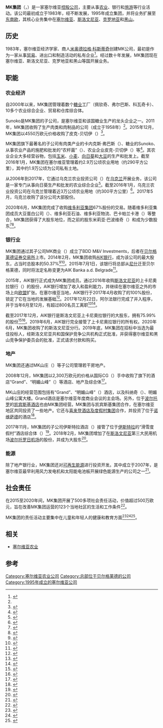 {{coord|44|49|01|N|20|25|37.8|E|region:RS|display=title}}
{{Infobox company
| name             = MK集团
| logo             =
| logo_caption     = 
| image            = File:MK Group HQ.jpg
| image_size       = 250px
| image_caption    = 位于[[新贝尔格莱德|新贝尔格莱德]]的MK总部大楼
| trading_name     = <!-- d/b/a/, doing business as - if different from legal name above -->
| native_name      = МК Група
| native_name_lang = sr
| romanized_name   = 
| former_name      = 
| former type      = 
| type             = 
| traded_as        = 
| industry         = [[股份公司|股份公司]]
| genre            = <!-- Only used with media and publishing companies -->
| fate             = 
| predecessor      = 
| successor        = 
| foundation       = {{Start date and age|1995|01|04}}
| founder          = 
| defunct          = <!-- {{End date|YYYY|MM|DD}} -->
| location_city    = Bulevar Mihajla Pupina 115 e
| location_country = 
| locations        = <!-- Number of locations, stores, offices, etc. -->
| area_served      = 全球
| key_people       = Jovan Purar {{small|(主管)}}<br>Dušan Radičević {{small|(主管)}}<br>[[米奧德拉格·科斯蒂奇|米奧德拉格·科斯蒂奇]] {{small|(创始人兼CEO)}}
| products         = 
| brands           = 
| production       = 
| services         = 
| revenue          = {{decrease}} [[Euro|€]]305.94 million {{small|(2018)}}<ref name="report2018">{{cite web|title=КОНСОЛИДОВАНИ БИЛАНС УСПЕХА (2018) - MK Group|url=http://pretraga3.apr.gov.rs/docRepo/download?xbcd=7100073526308&xrnd=5B0DB9493E38A8A7133CC1AD4C5FFB89B8B8C5E8|website=apr.gov.rs|accessdate=2019-08-05|language=}}{{Dead link}}</ref>
| operating_income = 
| net_income       = {{increase}} €34.65 million {{small|(2018)}}<ref name="report2018" />
| aum              = <!-- Only used with financial services companies -->
| assets           = {{increase}} €584.37 million {{small|(2018)}}<ref name="report2018ass">{{cite web|title=КОНСОЛИДОВАНИ БИЛАНС СТАЊА (2018) - MK Group|url=http://pretraga3.apr.gov.rs/docRepo/download?xbcd=7100073526292&xrnd=9137F31B4361E43C96AE19175D93FAF2B60A6C19|website=apr.gov.rs|accessdate=2019-08-05|language=}}{{Dead link}}</ref>
| equity           = {{increase}} €332.76 million {{small|(2018)}}<ref name="report2018ass" />
| owner            = Wheat Corn Holding {{small|(86.94%)}}<br>Agri Holding {{small|(11.46%)}}<br>Midorag Kostić {{small|(1.60%)}}
| num_employees    = 2,514 {{small|(2018)}}
| parent           = 
| divisions        = 
| subsid           = 
| homepage         = {{URL|http://www.mkgroup.rs}}
| footnotes        = {{small|Business ID: 08179107<br>[[Taxation_in_Serbia|Tax ID]]: 101696756}} <ref name="aprInfo">{{cite web|title=Основни подаци о привредном друштву|url=http://pretraga2.apr.gov.rs/EnterprisePublicSearch/details/EnterpriseBusinessName/1020935?code=299DC0304A2EB33EADE6198C9A5101959ED589FB|website=apr.gov.rs|publisher=Serbian Business Registers Agency|accessdate=2018-02-24|language=}}{{Dead link}}</ref>
| intl             = 
| bodystyle        = 
}}
'''MK集团'''（{{lang|en|'''MK Group'''}}，{{lang|sr|МК Група}}）是一家塞尔维亚[[控股公司|控股公司]]，主要从事[[农业|农业]]、银行和[[旅游|旅游]]等行业活动。该公司最初成立于1983年，经不断发展，1995年成立集团，并将业务扩展至[[东南欧|东南欧]]，其核心业务集中在[[塞尔维亚|塞尔维亚]]、[[斯洛文尼亚|斯洛文尼亚]]、[[克罗地亚|克罗地亚]]和[[黑山|黑山]]。

==历史==
1983年，塞尔维亚经济学家、商人[[米奥德拉格·科斯蒂奇|米奥德拉格·科斯蒂奇]]创建MK公司，最初是作为一家从事[[贸易|贸易]]、进出口和制造活动的私有企业<ref name="istorija">{{cite web|title=ISTORIJA POSLOVANJA|url=http://www.mkgroup.rs/srb/strana/23/9/O-nama/Istorija|accessdate=2018-01-03|website=mkgroup.rs|language=|archive-date=2018-09-02|archive-url=https://web.archive.org/web/20180902005657/https://www.mkgroup.rs/srb/strana/23/9/O-nama/Istorija|dead-url=no}}</ref>。经过数十年发展，MK集团现在塞尔维亚、斯洛文尼亚、克罗地亚和黑山等国开展业务。

==职能==

===农业经济===
自2000年以来，MK集团管理着数个[[糖业|糖业]]工厂（佩钦奇、弗尔巴斯、科瓦奇卡）、10多个农业综合企业、贸易和仓库综合体。

Sunoko是MK集团的子公司，是塞尔维亚和该国糖业生产的龙头企业之一。2011年，MK集团收购了生产肉类和肉制品的{{le|卡内克斯|Carnex}}公司（成立于1958年）<ref name="istorija" />。2015年12月，MK集团以4550万欧元价格收购了皮克-贝切伊（{{lang|en|PIK-Bečej}}）<ref>{{cite news|title=MK Grupa kupila PIK Bečej za 45,5 miliona evra|url=https://www.blic.rs/vesti/ekonomija/mk-grupa-kupila-pik-becej-za-455-miliona-evra/cn0syfn|accessdate=2018-01-18|work=blic.rs|agency=Tanjug|date=2015-12-17|language=|archive-date=2021-01-14|archive-url=https://web.archive.org/web/20210114133157/https://www.blic.rs/vesti/ekonomija/mk-grupa-kupila-pik-becej-za-455-miliona-evra/cn0syfn|dead-url=no}}</ref>。

MK集团旗下最著名的子公司有肉类产业的卡内克斯·弗巴斯（{{lang|en|Carnex Vrbas}}）、糖业的Sunoko、从事农业产品的施肥和批发的“农杆菌”（{{lang|en|Agroglobe}}）、农业企业皮克-贝切伊（{{lang|en|PIK-Bečej}}）等<ref name="n1september17">{{cite news|date=2017-09-06|title=MK Grupa najveći izvoznik hrane iz Srbije|language=sr|work=n1info. com|agency=Beta|url=http://rs.n1info.com/a315940/Biznis/MK-Grupa-najveci-izvoznik-hrane-iz-Srbije.html|accessdate=2018-01-03|archive-date=2018-01-04|archive-url=https://web.archive.org/web/20180104013740/http://rs.n1info.com/a315940/Biznis/MK-Grupa-najveci-izvoznik-hrane-iz-Srbije.html|dead-url=no}}</ref>。其农业企业大多经营谷物，包括[[玉米|玉米]]、[[小麦|小麦]]、[[向日葵|向日葵]]和[[大豆|大豆]]的生产和批发上。截至2016年1月，MK集团在塞尔维亚管理着约2.9万公顷农业用地（约290平方公里），其中约1.9万公顷为公司私有土地。

从2006年到2017年，它通过乌克兰农业投资公司（{{lang|en|Agro-Invest Ukraine}}）在[[乌克兰|乌克兰]]开展业务，该公司是一家专门从事向日葵生产和批发的农业综合企业<ref name="ukraine">{{cite news|last1=R.|first1=E.|title=Miodrag Kostić ide iz Ukrajine?|url=http://www.novosti.rs/vesti/naslovna/ekonomija/aktuelno.239.html:663362-Miodrag-Kostic-ide-iz-Ukrajine|accessdate=2018-01-03|work=novosti.rs|date=2017-05-04|language=|archive-date=2021-01-16|archive-url=https://web.archive.org/web/20210116090133/https://www.novosti.rs/vesti/naslovna/ekonomija/aktuelno.239.html:663362-Miodrag-Kostic-ide-iz-Ukrajine|dead-url=no}}</ref>。截至2016年1月，乌克兰农业投资公司在乌克兰管理着近3万公顷农业用地（约300平方公里）<ref name="agrilandproperties">{{cite news|last1=Lakić|first1=Suzana|date=2016-01-24|title=ISTRAŽUJEMO Oni su gazde srpske zemlje|language=|work=blic.rs|url=https://www.blic.rs/vesti/ekonomija/istrazujemo-oni-su-gazde-srpske-zemlje/yhnhhp2|accessdate=2018-01-18|archive-date=2021-01-14|archive-url=https://web.archive.org/web/20210114214629/https://www.blic.rs/vesti/ekonomija/istrazujemo-oni-su-gazde-srpske-zemlje/yhnhhp2|dead-url=no}}</ref>。2017年5月，乌克兰{{le|内核控股|Kernel Holding}}收购了该分公司大部股份。

2020年6月，MK集团完成了收购[[维多利亚集团|维多利亚集团]]67%股份的交易。随着维多利亚集团成员大豆蛋白公司（{{lang|en|Sojaprotein}}）、维多利亚石油、维多利亚物流、巴卡帕兰卡港（{{lang|en|Luka Bačka Palanka}}）等整合，MK集团获得了大股东地位，而之前的股东米莉亚·巴波维奇（{{lang|en|Milija Babovic}}）和{{le|阿普萨拉有限公司|Apsara Limited}}成为少数股东<ref name="victoriaGroup">{{cite news |last1=Subin |first1=J. |last2=Stojaković |first2=D. |title=Kostić kupio "Viktorija grupu"! |url=http://www.novosti.rs/vesti/naslovna/ekonomija/aktuelno.239.html:737209-Kostic-kupio-Viktorija-grupu |accessdate=2018-07-09 |work=novosti.rs |date=2018-07-09 |language= |archive-date=2021-01-15 |archive-url=https://web.archive.org/web/20210115204947/https://www.novosti.rs/vesti/naslovna/ekonomija/aktuelno.239.html:737209-Kostic-kupio-Viktorija-grupu |dead-url=no }}</ref><ref name="victoriaB92">{{cite news |title=Kostić kupio Viktorija grupu |url=https://www.b92.net/biz/vesti/srbija.php?yyyy=2018&mm=07&dd=09&nav_id=1416767 |accessdate=2018-07-09 |work=b92.net |date=2018-07-09 |language= |archive-date=2021-01-14 |archive-url=https://web.archive.org/web/20210114051054/https://www.b92.net/biz/vesti/srbija.php?yyyy=2018&mm=07&dd=09&nav_id=1416767 |dead-url=no }}</ref>。

===银行业===

MK集团通过其子公司MK商业（{{lang|en|MK Commerce}}）成立了BDD M&V Investments，后者在[[贝尔格莱德证券交易所|贝尔格莱德证券交易所]]上市。2014年2月，MK集团收购[[AIK银行|AIK银行]]，成为该公司的最大股东，占当时总股本的50.37%<ref>{{cite news|title=Kostić kupio AIK banku|url=http://www.politika.rs/rubrike/Ekonomija/Kostic-kupio-AIK-banku.lt.html|accessdate=2015-08-02|work=politika.rs|date=2014-02-27|language=|archive-date=2015-09-24|archive-url=https://web.archive.org/web/20150924122357/http://www.politika.rs/rubrike/Ekonomija/Kostic-kupio-AIK-banku.lt.html|dead-url=no}}</ref><ref>{{cite news|title=Kostić kupio AIK banku|url=http://www.politika.rs/rubrike/Ekonomija/Kostic-kupio-AIK-banku.lt.html|accessdate=2018-01-03|work=politika.rs|date=2014-02-27|language=|archive-date=2015-09-24|archive-url=https://web.archive.org/web/20150924122357/http://www.politika.rs/rubrike/Ekonomija/Kostic-kupio-AIK-banku.lt.html|dead-url=no}}</ref>。2015年7月1日，该银行将总部从[[尼什|尼什]]迁至贝尔格莱德，同时将法定名称变更为AIK Banka a.d. Belgrade<ref>{{cite news|title=Kostić preselio AIK banku|url=http://www.b92.net/biz/vesti/srbija.php?yyyy=2015&mm=08&dd=01&nav_id=1022413|accessdate=2015-08-02|work=b92.net/|date=2015-08-01|language=|archive-date=2017-08-01|archive-url=https://web.archive.org/web/20170801164225/http://www.b92.net/biz/vesti/srbija.php?yyyy=2015&mm=08&dd=01&nav_id=1022413|dead-url=no}}</ref>。

2015年，AIK银行正式成为MK集团成员。通过2016年收购[[斯洛文尼亚|斯洛文尼亚]]的上卡尼奧拉银行（{{lang|en|Gorenjska banka}}）的股份，AIK银行增加了收入和盈利能力，并继续在塞尔维亚之外的市场上向[[欧盟|欧盟]]扩张。在塞尔维亚当地，AIK银行于2017年4月收购了{{le|阿尔法银行|Jubanka}}的100%股份，锁定了它在当地的发展基础<ref>{{cite news|title=AIK Banka kupila Alpha Banku, vraća se ime Jubanka|url=http://bif.rs/2017/04/aik-banka-kupila-alpha-banku-vraca-se-ime-jubanka/|accessdate=2017-11-17|work=bif.rs|date=2017-04-12|language=|archive-date=2021-01-21|archive-url=https://web.archive.org/web/20210121194751/https://bif.rs/2017/04/aik-banka-kupila-alpha-banku-vraca-se-ime-jubanka/|dead-url=no}}</ref>。2017年12月22日，阿尔法银行完成了并入程序，并于当年6月至12月，有超过800名员工离职<ref name="novosti">{{cite news|title=U Jubanci bez posla ostaje 800 radnika|url=http://www.novosti.rs/vesti/naslovna/ekonomija/aktuelno.239.html:696453-U-Jubanci-bez-posla-ostaje-800-radnika|accessdate=2018-01-03|work=novosti.rs|date=2017-11-18|language=|archive-date=2019-11-27|archive-url=https://web.archive.org/web/20191127050731/http://www.novosti.rs/vesti/naslovna/ekonomija/aktuelno.239.html:696453-U-Jubanci-bez-posla-ostaje-800-radnika|dead-url=no}}</ref><ref name="danas2018">{{cite news|last1=O.|first1=M.|title=AIK banka: Dođite u ekspoziture po platne kartice|url=http://www.danas.rs/ekonomija.4.html?news_id=366195&title=AIK+banka%3A+Do%C4%91ite+u+ekspoziture+po+platne+kartice|accessdate=2018-01-03|work=danas.rs|date=2017-12-25|language=|archive-date=2018-01-04|archive-url=https://web.archive.org/web/20180104013730/http://www.danas.rs/ekonomija.4.html?news_id=366195&title=AIK+banka%3A+Do%C4%91ite+u+ekspoziture+po+platne+kartice|dead-url=no}}</ref>。

截至2017年12月，AIK银行是斯洛文尼亚上卡尼奧拉银行的大股东，拥有75.99%的股份<ref name="gorenjska2017">{{cite news|title=Sava to sell its stake in Gorenjska Banka to Serbia's AIK -report|url=https://www.reuters.com/article/slovenia-gorenjska-aik/sava-to-sell-its-stake-in-gorenjska-banka-to-serbias-aik-report-idUSL8N1OD5DY|accessdate=2018-01-03|work=reuters.com|agency=路透社|date=2017-12-13|archive-date=2021-01-15|archive-url=https://web.archive.org/web/20210115042045/https://www.reuters.com/article/slovenia-gorenjska-aik/sava-to-sell-its-stake-in-gorenjska-banka-to-serbias-aik-report-idUSL8N1OD5DY|dead-url=no}}</ref><ref>{{cite news|title=Kostić će za Gorenjsku banku platiti čak 80 milijuna eura|url=http://www.poslovni.hr/svijet-i-regija/kostic-ce-za-gorenjsku-banku-platiti-cak-80-mil-eura-335526|accessdate=2018-01-04|work=poslovni.hr|date=2017-12-17|language=|archive-date=2020-01-16|archive-url=https://web.archive.org/web/20200116163526/http://www.poslovni.hr/svijet-i-regija/kostic-ce-za-gorenjsku-banku-platiti-cak-80-mil-eura-335526|dead-url=no}}</ref>。2019年6月，AIK银行完全接管了上卡尼奧拉银行的所有权。2020年6月，MK集团收购了{{le|海波·阿尔卑斯·阿德里亚银行|Hypo Alpe Adria Bank}}的斯洛文尼亚分行。2019年底，MK集团在招标中当选为最佳投标人，经斯洛文尼亚共和国保护竞争公共机构正式批准，并获得塞尔维亚和黑山竞争保护委员会的批准，正式请求付款和购买。

===地产===
MK集团还通过MK山庄（{{lang|en|MK Mountain Resort}}）等子公司管理若干房地产。

2008年12月，MK集团以2,300万欧元的价格从国际CG（{{lang|en|Internacional CG}}）手中收购了{{le|科帕奥尼克|Kopaonik}}旗下的酒店“Grand”、“明媚山峰”（{{lang|en|Sunčani vrhovi}}）等酒店、地产及综合体<ref>{{cite news|title=Kostić kupio Grand i Konake za 23 miliona evra|url=https://www.blic.rs/vesti/ekonomija/kostic-kupio-grand-i-konake-za-23-miliona-evra/zz8ylzc|accessdate=2018-01-18|work=blic.rs|agency=Beta|date=2008-12-26|language=|archive-date=2021-01-13|archive-url=https://web.archive.org/web/20210113231859/https://www.blic.rs/vesti/ekonomija/kostic-kupio-grand-i-konake-za-23-miliona-evra/zz8ylzc|dead-url=no}}</ref>。

MK山庄的经营范围包括有“Grand”、“明媚山峰”（{{lang|en|Sunčani vrhovi}}）酒店，以及科纳奇（{{lang|en|Konaci}}）、明媚山峰公寓大楼。Grand酒店是塞尔维亚年度商业会议{{le|科帕奥尼克商业论坛|Kopaonik Business Forum}}的主会场。另外，位于[[波爾托羅|波尔托罗]]的[[凯宾斯基酒店|凯宾斯基酒店]]也由MK集团经营。MK集团与凯宾斯基集团合作，在塞尔维亚地区共同投资了一些地产。它还与[[喜來登酒店與度假村集團|喜来登酒店及度假村集团]]合作，并投资了位于[[诺维萨德|诺维萨德]]的酒店<ref name="seraton">{{cite news|date=2018-08-24|title=U novembru otvaranje "Šeratona" u Novom Sadu|language=|agency=Beta|url=http://rs.n1info.com/a293025/Biznis/U-novembru-otvaranje-Seratona-u-Novom-Sadu.html|accessdate=2018-01-04|archive-date=2018-01-04|archive-url=https://web.archive.org/web/20180104073447/http://rs.n1info.com/a293025/Biznis/U-novembru-otvaranje-Seratona-u-Novom-Sadu.html|dead-url=no}}</ref>。

2017年11月，MK集团的子公司伊斯特拉酒店（{{lang|en|Istrian hotels}}）接管了位于[[伊斯特拉縣|伊斯特拉]]的“滑雪度假村”酒店综合体（{{lang|en|Skiper Resort}}）<ref>{{cite news|title="MK grupa" preuzela luksuzni hotelski kompleks u Istri|url=https://www.blic.rs/vesti/ekonomija/mk-grupa-preuzela-luksuzni-hotelski-kompleks-u-istri/l70wlk7|accessdate=2018-01-04|work=blic. rs|agency=Tanjug|date=2017-11-17|language=|archive-date=2021-01-14|archive-url=https://web.archive.org/web/20210114212041/https://www.blic.rs/vesti/ekonomija/mk-grupa-preuzela-luksuzni-hotelski-kompleks-u-istri/l70wlk7|dead-url=no}}</ref>。2018年2月，MK集团增加了在[[斯洛文尼亚|斯洛文尼亚]]第三大民用机场[[波爾托羅日機場|波尔托罗日机场]]的股份，并成为大股东<ref name="portorozA">{{cite news|title=Kostić kupio još 7,8 posto akcija aerodroma Portorož|url=http://www.novosti.rs/vesti/naslovna/ekonomija/aktuelno.239.html:713750-Kostic-kupio-jos-78-posto-akcija-aerodroma-Portoroz|accessdate=2018-03-12|work=novosti.rs|agency=Tanjug|date=2018-02-26|language=|archive-date=2021-01-15|archive-url=https://web.archive.org/web/20210115040123/https://www.novosti.rs/vesti/naslovna/ekonomija/aktuelno.239.html:713750-Kostic-kupio-jos-78-posto-akcija-aerodroma-Portoroz|dead-url=no}}</ref>。

===能源===
除了地产银行业，MK集团还对[[可再生能源|可再生能源]]进行投资开发。其中{{le|MK芬特尔风能|MK Fintel Wind}}成立于2007年，是塞尔维亚最早利用风力发电机和太阳能电池板开展绿色能源生产的公司之一<ref>{{cite web|title=MK Fintel Wind|url=http://www.mkgroup.rs/eng/page/101/70/Fields-of-Operations/Other-Fields/Renewable-energy-sources|website=MK集团|publisher=MK集团|accessdate=2015-07-29|archive-date=2018-07-09|archive-url=https://web.archive.org/web/20180709154939/http://www.mkgroup.rs/eng/page/101/70/Fields-of-Operations/Other-Fields/Renewable-energy-sources|dead-url=no}}</ref>。

==社会责任==
在2015至2020年间，MK集团开展了500多项社会责任活动，价值超过500万欧元，旨在改善MK集团运营的123个当地社区的生活和工作条件<ref>{{Cite web|last=Vojvodine|first=Javna medijska ustanova JMU Radio-televizija|title=Nov udar u Kraljevu, ljudi ponovo na ulicama|url=http://www.rtv.rs/sr_lat/drustvo/nov-udar-u-kraljevu-ljudi-ponovo-na-ulicama_220910.html|access-date=2020-10-19|website=JM Radio-televizija Vojvodine|archive-date=2021-01-14|archive-url=https://web.archive.org/web/20210114080434/http://www.rtv.rs/sr_lat/drustvo/nov-udar-u-kraljevu-ljudi-ponovo-na-ulicama_220910.html|dead-url=no}}</ref>。

MK集团的责任活动主要集中在儿童和年轻人的健康和教育方面<ref>{{cite news|title="MK Grupa" donirala 200.000 EUR za izgradnju nove kuće u SOS Dečijem selu u Kraljevu|url=https://www.ekapija.com/philanthropist/634495/mk-grupa-donirala-200000-eur-za-izgradnju-nove-kuce-u-sos-decijem|accessdate=2018-01-03|work=ekapija. com|date=2012-09-24|language=|archive-date=2021-01-14|archive-url=https://web.archive.org/web/20210114214629/https://www.ekapija.com/philanthropist/634495/mk-grupa-donirala-200000-eur-za-izgradnju-nove-kuce-u-sos-decijem|dead-url=no}}</ref><ref>{{cite news|title=MK Grupa donirala Petnici dva miliona dinara|url=http://rs.n1info.com/a164686/Vesti/Vesti/MK-Grupa-donirala-Petnici-dva-miliona-dinara.html|accessdate=2018-01-03|work=n1info.com|date=2016-05-30|language=|archive-date=2018-09-28|archive-url=https://web.archive.org/web/20180928044056/http://rs.n1info.com/a164686/Vesti/Vesti/MK-Grupa-donirala-Petnici-dva-miliona-dinara.html|dead-url=no}}</ref><ref>{{cite news |last1=Simić |first1=J. |title=Dečja bolnica u Novom Sadu dobila prvu magnetnu rezonancu |url=http://www.novosti.rs/vesti/srbija.73.html:750163-Decja-bolnica-u-Novom-Sadu-dobila-prvu-magnetnu-rezonancu |accessdate=2018-09-27 |work=novosti.rs |date=2018-09-18 |language= |archive-date=2021-01-21 |archive-url=https://web.archive.org/web/20210121035019/https://www.novosti.rs/vesti/srbija.73.html:750163-Decja-bolnica-u-Novom-Sadu-dobila-prvu-magnetnu-rezonancu |dead-url=no }}</ref>。

==相关==
* [[塞尔维亚农业|塞尔维亚农业]]

==参考==
{{reflist|3}}
[[Category:塞尔维亚农业公司|Category:塞尔维亚农业公司]]
[[Category:总部位于贝尔格莱德的公司|Category:总部位于贝尔格莱德的公司]]
[[Category:1995年成立的塞尔维亚公司|Category:1995年成立的塞尔维亚公司]]